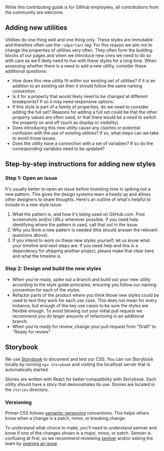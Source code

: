 While this contributing guide is for GitHub employees, all contributions from the community are welcome.

## Adding new utilities

Utilities do one thing well and one thing only. These styles are immutable and therefore often use the `!important` tag. For this reason we aim not to change the properties of utilities very often. They often form the building blocks of our pages and when we introduce new ones we need to do so with care as we'll likely need to live with these styles for a long time. When assessing whether there is a need to add a new utility, consider these additional questions:

- How does this new utility fit within our existing set of utilities? If it is an addition to an existing set then it should follow the same naming convention.
- Is it for a property that would likely need to be changed at different breakpoints? If so it may need responsive options.
- If this style is part of a family of properties, do we need to consider adding the full set? Reasons for adding a full set could be that the other property values are often used, or that there would be a need to switch the property on and off (such as display or visibility).
- Does introducing this new utility cause any clashes or potential confusion with the use of existing utilities? If so, what steps can we take to avoid those issues.
- Does the utility have a connection with a set of variables? If so do the corresponding variables need to be updated?

## Step-by-step instructions for adding new styles

### Step 1: Open an issue

It's usually better to open an issue before investing time in spiking out a new pattern. This gives the design systems team a heads up and allows other designers to share thoughts. Here's an outline of what's helpful to include in a new style issue:

1. What the pattern is, and how it's being used on GitHub.com. Post screenshots and/or URLs whenever possible. If you need help identifying where the pattern is used, call that out in the issue.
2. Why you think a new pattern is needed (this should answer the relevant questions above).
3. If you intend to work on these new styles yourself, let us know what your timeline and next steps are. If you need help and this is a dependency for shipping another project, please make that clear here and what the timeline is.

### Step 2: Design and build the new styles

- When you're ready, spike out a branch and build out your new utility according to the style guide principles, ensuring you follow our naming convention for each of the styles.
- Refactor parts of the product where you think those new styles could be used to test they work for each use case. This does not mean for every instance, but enough of the key use cases to be sure the styles are flexible enough. To avoid blowing out your initial pull request we recommend you do larger amounts of refactoring in an additional branch.
- When you're ready for review, change your pull request from "Draft" to "Ready for review"

## Storybook

We use [Storybook](https://storybook.js.org/) to document and test our CSS. You can run Storybook locally by running `npx storybook` and visiting the localhost server that is automatically started.

Stories are written with React for better compatibility with Storybook. Each utility should have a story that demonstrates its use. Stories are located in the `stories` directory.

### Versioning

Primer CSS follows [semantic versioning](http://semver.org/) conventions. This helps others know when a change is a patch, minor, or breaking change.

To understand what choice to make, you'll need to understand semver and know if one of the changes shown is a major, minor, or patch. Semver is confusing at first, so we recommend reviewing [semver](http://semver.org/) and/or asking the team by [opening an issue](#step-1-open-an-issue).

[semantic versioning]: https://semver.org
[script/test-deprecations.js]: https://github.com/primer/css/tree/main/script/test-deprecations.js
[deprecations.js]: https://github.com/primer/css/tree/main/deprecations.js
